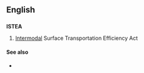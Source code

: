 ==English==

==={{initialism}}===
'''ISTEA'''

# {{US|Law}} [[intermodal|Intermodal]] Surface Transportation Efficiency Act

====See also====
* {{pedialite}}